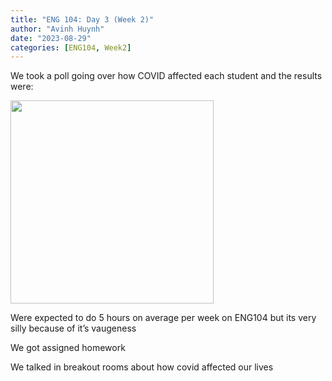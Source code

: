 ---
title: "ENG 104: Day 3 (Week 2)"
author: "Avinh Huynh"
date: "2023-08-29"
categories: [ENG104, Week2]
---

We took a poll going over how COVID affected each student and the results were:

![](Covid poll.png){width="325"}

Were expected to do 5 hours on average per week on ENG104 but its very silly because of it's vaugeness

We got assigned homework

We talked in breakout rooms about how covid affected our lives